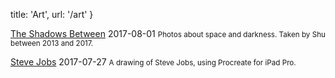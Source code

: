 
  title: 'Art',
  url: '/art'
}


[The Shadows Between](/art/the-shadows-between) <time>2017-08-01</time>
<small>Photos about space and darkness. Taken by Shu between 2013 and 2017.</small>

[Steve Jobs](/art/steve-jobs) <time>2017-07-27</time>
<small>A drawing of Steve Jobs, using Procreate for iPad Pro.</small>
